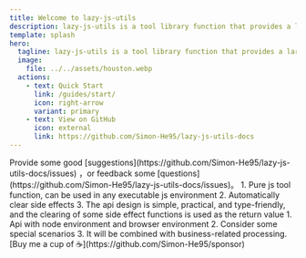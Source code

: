 ```yaml
---
title: Welcome to lazy-js-utils
description: lazy-js-utils is a tool library function that provides a large collection of commonly used functions and methods.
template: splash
hero:
  tagline: lazy-js-utils is a tool library function that provides a large collection of commonly used functions and methods.
  image:
    file: ../../assets/houston.webp
  actions:
    - text: Quick Start
      link: /guides/start/
      icon: right-arrow
      variant: primary
    - text: View on GitHub
      icon: external
      link: https://github.com/Simon-He95/lazy-js-utils-docs
---
```




<CardGrid stagger>
	<Card title="Feedback" icon="information">
		Provide some good [suggestions](https://github.com/Simon-He95/lazy-js-utils-docs/issues) ，or feedback some [questions](https://github.com/Simon-He95/lazy-js-utils-docs/issues)。
	</Card>
	<Card title="Highlights" icon="seti:smarty">
		1. Pure js tool function, can be used in any executable js environment 2. Automatically clear side effects 3. The api design is simple, practical, and type-friendly, and the clearing of some side effect functions is used as the return value
	</Card>
	<Card title="Covers many scenarios" icon="rocket">
		1. Api with node environment and browser environment 2. Consider some special scenarios 3. It will be combined with business-related processing.
	</Card>
  <Card title="Sponsor" icon="seti:gulp">
		[Buy me a cup of ☕️](https://github.com/Simon-He95/sponsor)
	</Card>
</CardGrid>
